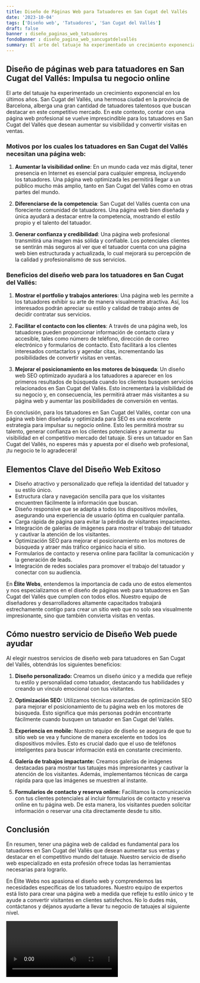 ```yaml
---
title: Diseño de Páginas Web para Tatuadores en San Cugat del Vallés
date: '2023-10-04'
tags: ['Diseño web', 'Tatuadores', 'San Cugat del Vallés']
draft: false
banner : diseño_paginas_web_tatuadores
fondoBanner : diseño_pagina_web_sancugatdelvallés
summary: El arte del tatuaje ha experimentado un crecimiento exponencial en los últimos años. San Cugat del Vallés, una hermosa ciudad en la provincia de Barcelona, alberga una gran cantidad de tatuadores talentosos que buscan destacar en este competitivo mercado. En este contexto, contar con una página web profesional se vuelve imprescindible para los tatuadores en San Cugat del Vallés que desean aumentar su visibilidad y convertir visitas en ventas.
---
```


## Diseño de páginas web para tatuadores en San Cugat del Vallés: Impulsa tu negocio online

El arte del tatuaje ha experimentado un crecimiento exponencial en los últimos años. San Cugat del Vallés, una hermosa ciudad en la provincia de Barcelona, alberga una gran cantidad de tatuadores talentosos que buscan destacar en este competitivo mercado. En este contexto, contar con una página web profesional se vuelve imprescindible para los tatuadores en San Cugat del Vallés que desean aumentar su visibilidad y convertir visitas en ventas.

### Motivos por los cuales los tatuadores en San Cugat del Vallés necesitan una página web:

1. **Aumentar la visibilidad online**: En un mundo cada vez más digital, tener presencia en Internet es esencial para cualquier empresa, incluyendo los tatuadores. Una página web optimizada les permitirá llegar a un público mucho más amplio, tanto en San Cugat del Vallés como en otras partes del mundo.

2. **Diferenciarse de la competencia**: San Cugat del Vallés cuenta con una floreciente comunidad de tatuadores. Una página web bien diseñada y única ayudará a destacar entre la competencia, mostrando el estilo propio y el talento del tatuador.

3. **Generar confianza y credibilidad**: Una página web profesional transmitirá una imagen más sólida y confiable. Los potenciales clientes se sentirán más seguros al ver que el tatuador cuenta con una página web bien estructurada y actualizada, lo cual mejorará su percepción de la calidad y profesionalismo de sus servicios.

### Beneficios del diseño web para los tatuadores en San Cugat del Vallés:

1. **Mostrar el portfolio y trabajos anteriores**: Una página web les permite a los tatuadores exhibir su arte de manera visualmente atractiva. Así, los interesados podrán apreciar su estilo y calidad de trabajo antes de decidir contratar sus servicios.

2. **Facilitar el contacto con los clientes**: A través de una página web, los tatuadores pueden proporcionar información de contacto clara y accesible, tales como número de teléfono, dirección de correo electrónico y formularios de contacto. Esto facilitará a los clientes interesados contactarlos y agendar citas, incrementando las posibilidades de convertir visitas en ventas.

3. **Mejorar el posicionamiento en los motores de búsqueda**: Un diseño web SEO optimizado ayudará a los tatuadores a aparecer en los primeros resultados de búsqueda cuando los clientes busquen servicios relacionados en San Cugat del Vallés. Esto incrementará la visibilidad de su negocio y, en consecuencia, les permitirá atraer más visitantes a su página web y aumentar las posibilidades de conversión en ventas.

En conclusión, para los tatuadores en San Cugat del Vallés, contar con una página web bien diseñada y optimizada para SEO es una excelente estrategia para impulsar su negocio online. Esto les permitirá mostrar su talento, generar confianza en los clientes potenciales y aumentar su visibilidad en el competitivo mercado del tatuaje. Si eres un tatuador en San Cugat del Vallés, no esperes más y apuesta por el diseño web profesional, ¡tu negocio te lo agradecerá!

<GifSeo />

<Cta />

## Elementos Clave del Diseño Web Exitoso

- Diseño atractivo y personalizado que refleja la identidad del tatuador y su estilo único.
- Estructura clara y navegación sencilla para que los visitantes encuentren fácilmente la información que buscan.
- Diseño responsive que se adapta a todos los dispositivos móviles, asegurando una experiencia de usuario óptima en cualquier pantalla.
- Carga rápida de página para evitar la pérdida de visitantes impacientes.
- Integración de galerías de imágenes para mostrar el trabajo del tatuador y cautivar la atención de los visitantes.
- Optimización SEO para mejorar el posicionamiento en los motores de búsqueda y atraer más tráfico orgánico hacia el sitio.
- Formularios de contacto y reserva online para facilitar la comunicación y la generación de leads.
- Integración de redes sociales para promover el trabajo del tatuador y conectar con su audiencia.

En **Élite Webs**, entendemos la importancia de cada uno de estos elementos y nos especializamos en el diseño de páginas web para tatuadores en San Cugat del Vallés que cumplen con todos ellos. Nuestro equipo de diseñadores y desarrolladores altamente capacitados trabajará estrechamente contigo para crear un sitio web que no solo sea visualmente impresionante, sino que también convierta visitas en ventas.

## Cómo nuestro servicio de Diseño Web puede ayudar

Al elegir nuestros servicios de diseño web para tatuadores en San Cugat del Vallés, obtendrás los siguientes beneficios:

1. **Diseño personalizado:** Creamos un diseño único y a medida que refleje tu estilo y personalidad como tatuador, destacando tus habilidades y creando un vínculo emocional con tus visitantes.

2. **Optimización SEO:** Utilizamos técnicas avanzadas de optimización SEO para mejorar el posicionamiento de tu página web en los motores de búsqueda. Esto significa que más personas podrán encontrarte fácilmente cuando busquen un tatuador en San Cugat del Vallés.

3. **Experiencia en mobile:** Nuestro equipo de diseño se asegura de que tu sitio web se vea y funcione de manera excelente en todos los dispositivos móviles. Esto es crucial dado que el uso de teléfonos inteligentes para buscar información está en constante crecimiento.

4. **Galería de trabajos impactante:** Creamos galerías de imágenes destacadas para mostrar tus tatuajes más impresionantes y cautivar la atención de los visitantes. Además, implementamos técnicas de carga rápida para que las imágenes se muestren al instante.

5. **Formularios de contacto y reserva online:** Facilitamos la comunicación con tus clientes potenciales al incluir formularios de contacto y reserva online en tu página web. De esta manera, los visitantes pueden solicitar información o reservar una cita directamente desde tu sitio.

## Conclusión

En resumen, tener una página web de calidad es fundamental para los tatuadores en San Cugat del Vallés que desean aumentar sus ventas y destacar en el competitivo mundo del tatuaje. Nuestro servicio de diseño web especializado en esta profesión ofrece todas las herramientas necesarias para lograrlo.

En Élite Webs nos apasiona el diseño web y comprendemos las necesidades específicas de los tatuadores. Nuestro equipo de expertos está listo para crear una página web a medida que refleje tu estilo único y te ayude a convertir visitantes en clientes satisfechos. No lo dudes más, contáctanos y déjanos ayudarte a llevar tu negocio de tatuajes al siguiente nivel.

<Video />

<CtaBot job='Tatuadores' city='San Cugat del Vallés'/>

<Gmaps query='San Cugat del Vallés+españa+maps' />